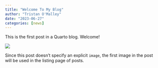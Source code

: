 ```yaml
---
title: "Welcome To My Blog"
author: "Tristan O'Malley"
date: "2023-06-27"
categories: [news]
---
```


This is the first post in a Quarto blog. Welcome!

![](thumbnail.jpg)

Since this post doesn't specify an explicit `image`, the first image in the post will be used in the listing page of posts.
